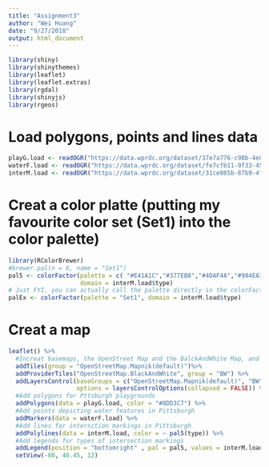 ```yaml
---
title: "Assignment3"
author: "Wei Huang"
date: "9/27/2018"
output: html_document
---
```


```r
library(shiny)
library(shinythemes)
library(leaflet)
library(leaflet.extras)
library(rgdal)
library(shinyjs)
library(rgeos)

```
# Load polygons, points and lines data
```r
playG.load <- readOGR("https://data.wprdc.org/dataset/37e7a776-c98b-4e08-ad61-a8c8e23ec9ab/resource/12d59d62-e86d-4f37-af19-463050496ed6/download/playgrounds_img.geojson")
waterF.load <- readOGR("https://data.wprdc.org/dataset/fe7cfb11-9f33-4590-a5ee-04419f3f974a/resource/f7c252a5-28be-43ab-95b5-f3eb0f1eef67/download/wf_img.geojson")
interM.load <- readOGR("https://data.wprdc.org/dataset/31ce085b-87b9-4ffd-adbb-0a9f5b3cf3df/resource/f86f1950-3b73-46f9-8bd4-2991ea99d7c4/download/markingsimg.geojson")

```
# Creat a color platte (putting my favourite color set (Set1) into the color palette)
```r
library(RColorBrewer)
#brewer.pal(n = 8, name = "Set1")
pal5 <- colorFactor(palette = c( "#E41A1C","#377EB8","#4DAF4A","#984EA3","#FF7F00","#FFFF33"), 
                    domain = interM.load$type)
# Just FYI, you can actually call the palette directly in the colorFactor function by calling "Set1" in the palette area.
palEx <- colorFactor(palette = "Set1", domain = interM.load$type)
```

# Creat a map
```r
leaflet() %>% 
  #Increat basemaps, the OpenStreet Map and the BalckAndWhite Map, and then create bottoms for choosing between two maps
  addTiles(group = "OpenStreetMap.Mapnik(default)")%>%
  addProviderTiles("OpenStreetMap.BlackAndWhite", group = "BW") %>%
  addLayersControl(baseGroups = c("OpenStreetMap.Mapnik(default)", "BW"),
                   options = layersControlOptions(collapsed = FALSE)) %>%
  #Add polygons for Pttsburgh playgrounds 
  addPolygons(data = playG.load, color = "#8DD3C7") %>%
  #Add points depicting water features in Pittsburgh
  addMarkers(data = waterF.load) %>%
  #Add lines for intersction markings in Pittsburgh
  addPolylines(data = interM.load, color = ~ pal5(type)) %>%
  #Add legends for types of intersection markings
  addLegend(position = "bottomright" , pal = pal5, values = interM.load$type, title = "Type") %>%
  setView(-80, 40.45, 12)
```

